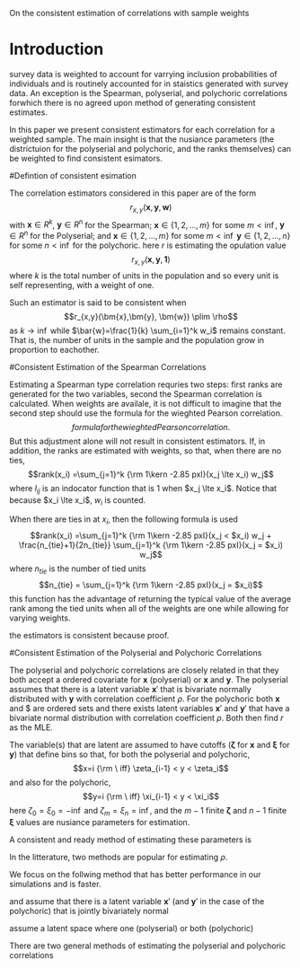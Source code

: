 On the consistent estimation of correlations with sample weights

# Introduction
survey data is weighted to account for varrying inclusion probabilities of individuals and is routinely accounted for in staistics generated with survey data. An exception is the Spearman, polyserial, and polychoric correlations forwhich there is no agreed upon method of generating consistent estimates.

In this paper we present consistent estimators for each correlation for a weighted sample. The main insight is that the nusiance parameters (the districtuion for the polyserial and polychoric, and the ranks themselves) can be weighted to find consistent esimators.

#Defintion of consistent esimation

The correlation   estimators considered in this paper are of the form
$$r_{x,y}(\bm{x},\bm{y}, \bm{w})$$
with $\bm{x} \in R^k$, $\bm{y} \in R^n$ for the Spearman; $\bm{x} \in \{1, 2, ..., m\}$ for some $m<\inf$, $\bm{y} \in R^n$ for the Polyserial; and $\bm{x} \in \{1, 2, ..., m\}$ for some $m<\inf$ $\bm{y} \in \{1, 2, ..., n\}$ for some $n<\inf$ for the polychoric. here $r$ is estimating the opulation value
$$r_{x,y}(\bm{x},\bm{y}, \bm{1})$$
where $k$ is the total number of units in the population and so every unit is self representing, with a weight of one.

Such an estimator is said to be consistent when
$$r_{x,y}(\bm{x},\bm{y}, \bm{w}) \plim \rho$$
as $k \to \inf$ while $\bar{w}=\frac{1}{k} \sum_{i=1}^k w_i$ remains constant. That is, the number of units in the sample and the population grow in proportion to eachother.

#Consistent Estimation of the Spearman Correlations

Estimating a Spearman type correlation requries two steps: first ranks are generated for the two variables, second the Spearman correlation is calculated. When weights are availale, it is not difficult to imagine that the second step should use the formula for the wieghted Pearson correlation.
$$formula for the wieghted Pearson correlation.$$
But this adjustment alone will not result in consistent estimators. If, in addition, the ranks are estimated with weights, so that, when there are no ties,
$$rank(x_i) =\sum_{j=1}^k {\rm 1\kern -2.85 pxI}(x_j \lte x_i) w_j$$
where $I_{ij}$ is an indocator function that is 1 when $x_j \lte x_i$. Notice that because $x_i \lte x_i$, $w_i$ is counted.

When there are ties in at $x_i$, then the following formula is used
$$rank(x_i) =\sum_{j=1}^k {\rm 1\kern -2.85 pxI}(x_j < $x_i) w_j + \frac{n_{tie}+1}{2n_{tie}} \sum_{j=1}^k {\rm 1\kern -2.85 pxI}(x_j = $x_i) w_j$$
where $n_{tie}$ is the number of tied units 
$$n_{tie} = \sum_{j=1}^k {\rm 1\kern -2.85 pxI}(x_j = $x_i)$$
this function has the advantage of returning the typical value of the average rank among the tied units when all of the weights are one while allowing for varying weights.

the estimators is consistent because proof.

#Consistent Estimation of the Polyserial and Polychoric Correlations

The polyserial and polychoric correlations are closely related in that they both accept a ordered covariate for $\bm{x}$ (polyserial) or $\bm{x}$ and $\bm{y}$. The polyserial assumes that there is a latent variable $\bm{x}'$ that is bivariate normally distributed with $\bm{y}$ with correlation coefficient $\rho$. For the polychoric both $\bm{x}$ and $\bm{y} are ordered sets and there exists latent variables $\bm{x}'$ and $\bm{y}'$ that have a bivariate normal distribution with correlation coefficient $\rho$. Both then find $r$ as the MLE.

The variable(s) that are latent are assumed to have cutoffs ($\bm{\zeta}$ for $\bm{x}$ and $\bm{\xi}$ for $\bm{y}$) that define bins so that, for both the polyserial and polychoric,
$$x=i {\rm \ iff} \zeta_{i-1} < y < \zeta_i$$
and also for the polychoric,
$$y=i {\rm \ iff} \xi_{i-1} < y < \xi_i$$
here $\zeta_0 = \xi_0= -\inf$ and $\zeta_m = \xi_n=\inf$, and the $m-1$ finite $\bm{\zeta}$ and $n-1$ finite $\bm{\xi}$ values are nusiance parameters for estimation.

A consistent and ready method of estimating these parameters is 

In the litterature, two methods are popular for estimating $\rho$.

We focus on the follwing method that has better performance in our simulations and is faster.

 and assume that there is a latent variable $\bm{x}'$ (and $\bm{y}'$ in the case of the polychoric) that is jointly bivariately normal

 assume a latent space where one (polyserial) or both (polychoric)

There are two general methods of estimating the polyserial and polychoric correlations



